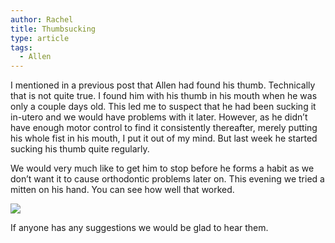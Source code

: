 ```yaml
---
author: Rachel
title: Thumbsucking
type: article
tags:
  - Allen
---
```


I mentioned in a previous post that Allen had found his thumb. Technically that is not quite true. I found him with his thumb in his mouth when he was only a couple days old. This led me to suspect that he had been sucking it in-utero and we would have problems with it later. However, as he didn’t have enough motor control to find it consistently thereafter, merely putting his whole fist in his mouth, I put it out of my mind. But last week he started sucking his thumb quite regularly.

We would very much like to get him to stop before he forms a habit as we don’t want it to cause orthodontic problems later on. This evening we tried a mitten on his hand. You can see how well that worked.

![](/myblogpics/thumbsucking.jpg)

If anyone has any suggestions we would be glad to hear them.
